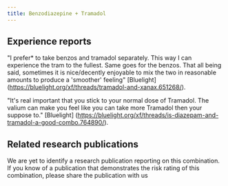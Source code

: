 ---
title: Benzodiazepine + Tramadol
---

## Experience reports
"I prefer* to take benzos and tramadol separately. This way I can experience the tram to the fullest. Same goes for the benzos. That all being said, sometimes it is nice/decently enjoyable to mix the two in reasonable amounts to produce a 'smoother' feeling" [Bluelight] (https://bluelight.org/xf/threads/tramadol-and-xanax.651268/).

"It's real important that you stick to your normal dose of Tramadol. The valium can make you feel like you can take more Tramadol then your suppose to." [Bluelight] (https://bluelight.org/xf/threads/is-diazepam-and-tramadol-a-good-combo.764890/).

## Related research publications
We are yet to identify a research publication reporting on this combination. If you know of a publication that demonstrates the risk rating of this combination, please share the publication with us
